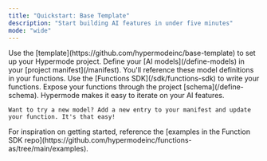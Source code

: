 ```yaml
---
title: "Quickstart: Base Template"
description: "Start building AI features in under five minutes"
mode: "wide"
---
```


<Steps>
  <Step title="Clone the Base Template">
    Use the [template](https://github.com/hypermodeinc/base-template) to set up your Hypermode project.
  </Step>
  <Step title="Set Up Your Manifest">
    Define your [AI models](/define-models) in your [project manifest](/manifest). You'll reference these model definitions in your functions.
  </Step>
  <Step title="Write Your Functions">
    Use the [Functions SDK](/sdk/functions-sdk) to write your functions. Expose your functions through the project [schema](/define-schema).
  </Step>
  <Step title="Iterate">
    Hypermode makes it easy to iterate on your AI features.

    Want to try a new model? Add a new entry to your manifest and update your function. It's that easy!

  </Step>
</Steps>

<Tip>
  For inspiration on getting started, reference the [examples in the Function
  SDK repo](https://github.com/hypermodeinc/functions-as/tree/main/examples).
</Tip>

